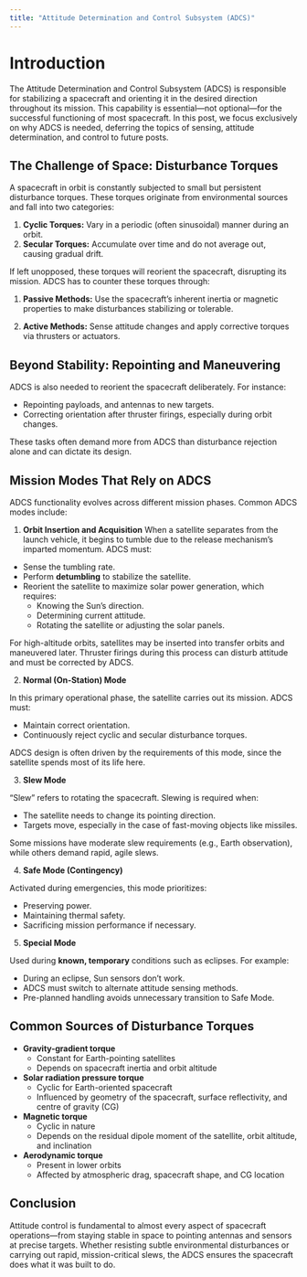 ```yaml
---
title: "Attitude Determination and Control Subsystem (ADCS)"
---
```

# Introduction {.unnumbered}
The Attitude Determination and Control Subsystem (ADCS) is responsible for
stabilizing a spacecraft and orienting it in the desired direction throughout
its mission. This capability is essential—not optional—for the successful
functioning of most spacecraft. In this post, we focus exclusively on why ADCS
is needed, deferring the topics of sensing, attitude determination, and control
to future posts.

## The Challenge of Space: Disturbance Torques
A spacecraft in orbit is constantly subjected to small but persistent
disturbance torques. These torques originate from environmental sources and fall
into two categories:

1. **Cyclic Torques:** Vary in a periodic (often sinusoidal) manner during an orbit.
2. **Secular Torques:** Accumulate over time and do not average out, causing gradual drift.

If left unopposed, these torques will reorient the spacecraft, disrupting its
mission. ADCS has to counter these torques through:

1. **Passive Methods:** Use the spacecraft's inherent inertia or magnetic properties
to make disturbances stabilizing or tolerable.

2. **Active Methods:** Sense attitude changes and apply corrective torques via
thrusters or actuators.

## Beyond Stability: Repointing and Maneuvering
ADCS is also needed to reorient the spacecraft deliberately. For instance:

- Repointing payloads, and antennas to new targets.
- Correcting orientation after thruster firings, especially during orbit changes.

These tasks often demand more from ADCS than disturbance rejection alone and can
dictate its design.

## Mission Modes That Rely on ADCS
ADCS functionality evolves across different mission phases. Common ADCS modes
include:

1. **Orbit Insertion and Acquisition** When a satellite separates from the
launch vehicle, it begins to tumble due to the release mechanism’s imparted
momentum. ADCS must:

- Sense the tumbling rate.
- Perform **detumbling** to stabilize the satellite.
- Reorient the satellite to maximize solar power generation, which requires:
    - Knowing the Sun’s direction.
    - Determining current attitude.
    - Rotating the satellite or adjusting the solar panels.

For high-altitude orbits, satellites may be inserted into transfer orbits and
maneuvered later. Thruster firings during this process can disturb attitude and
must be corrected by ADCS.

2. **Normal (On-Station) Mode**

In this primary operational phase, the satellite carries out its mission. ADCS must:

- Maintain correct orientation.
- Continuously reject cyclic and secular disturbance torques.

ADCS design is often driven by the requirements of this mode, since the
satellite spends most of its life here.

3. **Slew Mode**

"Slew" refers to rotating the spacecraft. Slewing is required when:

- The satellite needs to change its pointing direction.
- Targets move, especially in the case of fast-moving objects like missiles.

Some missions have moderate slew requirements (e.g., Earth observation), while
others demand rapid, agile slews.

4. **Safe Mode (Contingency)**

Activated during emergencies, this mode prioritizes:

- Preserving power.
- Maintaining thermal safety.
- Sacrificing mission performance if necessary.

5. **Special Mode**

Used during **known, temporary** conditions such as eclipses. For example:

- During an eclipse, Sun sensors don’t work.
- ADCS must switch to alternate attitude sensing methods.
- Pre-planned handling avoids unnecessary transition to Safe Mode.

## Common Sources of Disturbance Torques
- **Gravity-gradient torque**
    - Constant for Earth-pointing satellites
    - Depends on spacecraft inertia and orbit altitude

- **Solar radiation pressure torque**
    - Cyclic for Earth-oriented spacecraft
    - Influenced by geometry of the spacecraft, surface reflectivity, and centre
    of gravity (CG)

- **Magnetic torque**
    - Cyclic in nature
    - Depends on the residual dipole moment of the satellite, orbit altitude, and inclination

- **Aerodynamic torque**
    - Present in lower orbits
    - Affected by atmospheric drag, spacecraft shape, and CG location

## Conclusion
Attitude control is fundamental to almost every aspect of spacecraft
operations—from staying stable in space to pointing antennas and sensors at
precise targets. Whether resisting subtle environmental disturbances or carrying
out rapid, mission-critical slews, the ADCS ensures the spacecraft does what it
was built to do.